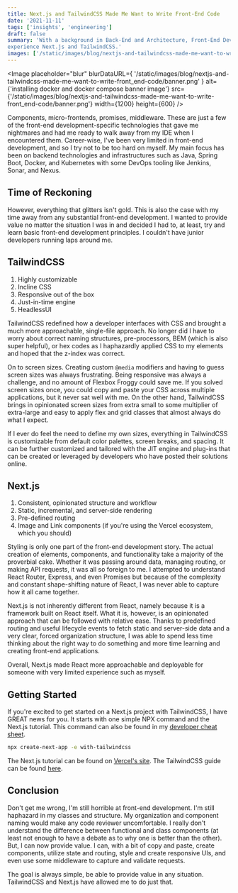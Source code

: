 ```yaml
---
title: Next.js and TailwindCSS Made Me Want to Write Front-End Code
date: '2021-11-11'
tags: ['insights', 'engineering']
draft: false
summary: 'With a background in Back-End and Architecture, Front-End Development was always daunting until I got to
experience Next.js and TailwindCSS.'
images: ['/static/images/blog/nextjs-and-tailwindcss-made-me-want-to-write-front_end-code/banner.png']
---
```


<Image
  placeholder="blur"
  blurDataURL={
    '/static/images/blog/nextjs-and-tailwindcss-made-me-want-to-write-front_end-code/banner.png'
  }
  alt={'installing docker and docker compose banner image'}
  src={'/static/images/blog/nextjs-and-tailwindcss-made-me-want-to-write-front_end-code/banner.png'}
  width={1200}
  height={600}
/>

Components, micro-frontends, promises, middleware. These are just a few of the front-end development-specific
technologies that gave me nightmares and had me ready to walk away from my IDE when I encountered them. Career-wise, I've been very limited in front-end development, and so I try not to be too hard on myself. My main focus has been on backend technologies and infrastructures such as Java, Spring Boot, Docker, and Kubernetes with some DevOps tooling like Jenkins, Sonar, and Nexus.

## Time of Reckoning

However, everything that glitters isn't gold. This is also the case with my time away from any substantial front-end development. I wanted to provide value no matter the situation I was in and decided I had to, at least, try and learn basic front-end development principles. I couldn't have junior developers running laps around me.

## TailwindCSS

1. Highly customizable
2. Incline CSS
3. Responsive out of the box
4. Just-in-time engine
5. HeadlessUI

TailwindCSS redefined how a developer interfaces with CSS and brought a much more approachable, single-file approach. No longer did I have to worry about correct naming structures, pre-processors, BEM (which is also super helpful), or hex codes as I haphazardly applied CSS to my elements and hoped that the z-index was correct.

On to screen sizes. Creating custom `@media` modifiers and having to guess screen sizes was always frustrating. Being responsive was always a challenge, and no amount of Flexbox Froggy could save me. If you solved screen sizes once, you could copy and paste your CSS across multiple applications, but it never sat well with me. On the other hand, TailwindCSS brings in opinionated screen sizes from extra small to some multiplier of extra-large and easy to apply flex and grid classes that almost always do what I expect.

If I ever do feel the need to define my own sizes, everything in TailwindCSS is customizable from default color palettes, screen breaks, and spacing. It can be further customized and tailored with the JIT engine and plug-ins that can be created or leveraged by developers who have posted their solutions online.

## Next.js

1. Consistent, opinionated structure and workflow
2. Static, incremental, and server-side rendering
3. Pre-defined routing
4. Image and Link components (if you're using the Vercel ecosystem, which you should)

Styling is only one part of the front-end development story. The actual creation of elements, components, and functionality take a majority of the proverbial cake. Whether it was passing around data, managing routing, or making API requests, it was all so foreign to me. I attempted to understand React Router, Express, and even Promises but because of the complexity and constant shape-shifting nature of React, I was never able to capture how it all came together.

Next.js is not inherently different from React, namely because it is a framework built on React itself. What it is, however, is an opinionated approach that can be followed with relative ease. Thanks to predefined routing and useful lifecycle events to fetch static and server-side data and a very clear, forced organization structure, I was able to spend less time thinking about the right way to do something and more time learning and creating front-end applications.

Overall, Next.js made React more approachable and deployable for someone with very limited experience such as myself.

## Getting Started

If you're excited to get started on a Next.js project with TailwindCSS, I have GREAT news for you. It starts with
one simple NPX command and the Next.js tutorial. This command can also be found in my [developer cheat sheet](/blog/developer-cheat-sheet#nextjs).

```bash
npx create-next-app -e with-tailwindcss
```

The Next.js tutorial can be found on [Vercel's site](https://nextjs.org/docs/getting-started). The TailwindCSS guide
can be found [here](https://tailwindcss.com/docs/guides/nextjs).

## Conclusion

Don't get me wrong, I'm still horrible at front-end development. I'm still haphazard in my classes and structure. My organization and component naming would make any code reviewer uncomfortable. I really don't understand the difference between functional and class components (at least not enough to have a debate as to why one is better than the other). But, I can now provide value. I can, with a bit of copy and paste, create components, utilize state and routing, style and create responsive UIs, and even use some middleware to capture and validate requests.

The goal is always simple, be able to provide value in any situation. TailwindCSS and Next.js have allowed me to do just that.
